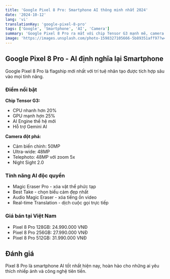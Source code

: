 ```yaml
---
title: 'Google Pixel 8 Pro: Smartphone AI thông minh nhất 2024'
date: '2024-10-12'
lang: 'vi'
translationKey: 'google-pixel-8-pro'
tags: ['Google', 'Smartphone', 'AI', 'Camera']
summary: 'Google Pixel 8 Pro ra mắt với chip Tensor G3 mạnh mẽ, camera AI cải tiến và pin lâu hơn 24 giờ.'
image: 'https://images.unsplash.com/photo-1598327105666-5b89351aff97?w=800&h=600&fit=crop'
---
```


## Google Pixel 8 Pro - AI định nghĩa lại Smartphone

Google Pixel 8 Pro là flagship mới nhất với trí tuệ nhân tạo được tích hợp sâu vào mọi tính năng.

### Điểm nổi bật

**Chip Tensor G3:**

- CPU nhanh hơn 20%
- GPU mạnh hơn 25%
- AI Engine thế hệ mới
- Hỗ trợ Gemini AI

**Camera đột phá:**

- Cảm biến chính: 50MP
- Ultra-wide: 48MP
- Telephoto: 48MP với zoom 5x
- Night Sight 2.0

### Tính năng AI độc quyền

- Magic Eraser Pro - xóa vật thể phức tạp
- Best Take - chọn biểu cảm đẹp nhất
- Audio Magic Eraser - xóa tiếng ồn video
- Real-time Translation - dịch cuộc gọi trực tiếp

### Giá bán tại Việt Nam

- Pixel 8 Pro 128GB: 24.990.000 VNĐ
- Pixel 8 Pro 256GB: 27.990.000 VNĐ
- Pixel 8 Pro 512GB: 31.990.000 VNĐ

## Đánh giá

Pixel 8 Pro là smartphone AI tốt nhất hiện nay, hoàn hảo cho những ai yêu thích nhiếp ảnh và công nghệ tiên tiến.

